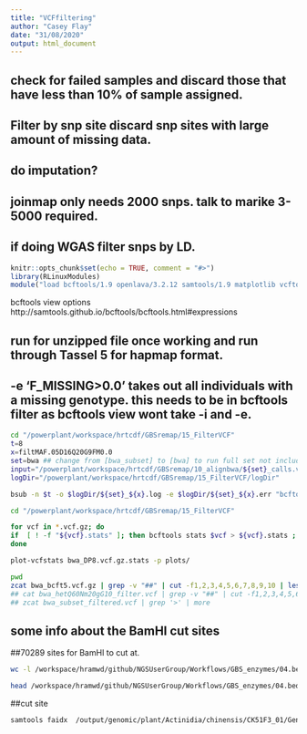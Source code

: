 ```yaml
---
title: "VCFfiltering"
author: "Casey Flay"
date: "31/08/2020"
output: html_document
---
```


## check for failed samples and discard those that have less than 10% of sample assigned.
## Filter by snp site discard snp sites with large amount of missing data.
## do imputation?
## joinmap only needs 2000 snps. talk to marike 3-5000 required.
## if doing WGAS filter snps by LD.

```r
knitr::opts_chunk$set(echo = TRUE, comment = "#>")
library(RLinuxModules)
module("load bcftools/1.9 openlava/3.2.12 samtools/1.9 matplotlib vcftools0.1.14 tassel/5.2.28")
```
bcftools view options
http://samtools.github.io/bcftools/bcftools.html#expressions



## run for unzipped file once working and run through Tassel 5 for hapmap format.
## -e 'F_MISSING>0.0' takes out all individuals with a missing genotype. this needs to be in bcftools filter as bcftools view wont take -i and -e.
```bash
cd "/powerplant/workspace/hrtcdf/GBSremap/15_FilterVCF"
t=8
x=filtMAF.05D16Q20G9FM0.0
set=bwa ## change from [bwa_subset] to [bwa] to run full set not including square brackets.
input="/powerplant/workspace/hrtcdf/GBSremap/10_alignbwa/${set}_calls.vcf.gz"
logDir="/powerplant/workspace/hrtcdf/GBSremap/15_FilterVCF/logDir"

bsub -n $t -o $logDir/${set}_${x}.log -e $logDir/${set}_${x}.err "bcftools view -i 'INFO/MAF[0]>0.05 && AVG(INFO/DP)>16 && QUAL>=20' $input | bcftools filter -e 'F_MISSING>0.0' -g9 -G9 -o ${set}_${x}.vcf && bcftools stats ${set}_${x}.vcf > ${set}_${x}.vcf.stats && run_pipeline.pl -fork1 -vcf ${set}_${x}.vcf -export ${set}_${x} -exportType Hapmap -runfork1"
```


```bash
cd "/powerplant/workspace/hrtcdf/GBSremap/15_FilterVCF"

for vcf in *.vcf.gz; do
if  [ ! -f "${vcf}.stats" ]; then bcftools stats $vcf > ${vcf}.stats ; fi
done
```

```bash
plot-vcfstats bwa_DP8.vcf.gz.stats -p plots/
```

```bash
pwd
zcat bwa_bcft5.vcf.gz | grep -v "##" | cut -f1,2,3,4,5,6,7,8,9,10 | less
## cat bwa_hetQ60Nm20gG10_filter.vcf | grep -v "##" | cut -f1,2,3,4,5,6,7,8,9,10 | less
## zcat bwa_subset_filtered.vcf | grep '>' | more
```

## some info about the BamHI cut sites
##70289 sites for BamHI to cut at.
```bash
wc -l /workspace/hramwd/github/NGSUserGroup/Workflows/GBS_enzymes/04.bedFiles/REFiles_PS1_1.69.0/BamHI.bed
```

```bash
head /workspace/hramwd/github/NGSUserGroup/Workflows/GBS_enzymes/04.bedFiles/REFiles_PS1_1.69.0_LG/BamHI.bed
```
##cut site
```bash
samtools faidx  /output/genomic/plant/Actinidia/chinensis/CK51F3_01/Genome/Assembly/PS1/1.69.0/Chromosomes/WithoutNullChromosome/Fasta/Red5_PS1.1.69.0.fsa LG1:6726-6731
```

